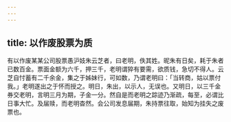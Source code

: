```yaml
---
---
---
```

title: 以作废股票为质
---



有以作废某某公司股票愚沪妓朱云芝者，曰老明，佚其姓。昵朱有日矣，耗于朱者已数百金。票面金额为六千，押三千，老明谓猝有要需，欲质钱，急切不得人。云芝自忖蓄有二千余金，集之于姊妹行，可如数，乃谓老明曰：「当转商，姑以票付我。」老明遂出之于怀而授之。明日，朱出，以示人，无误也。又明日，以三千金券交老明，言明三月为期，子金一分。然自是而老明之踪迹乃渐疏，每至，必谓比日事大忙。及届赎，而老明杳然。会公司发息届期，朱持票往取，始知为挂失之废票也。